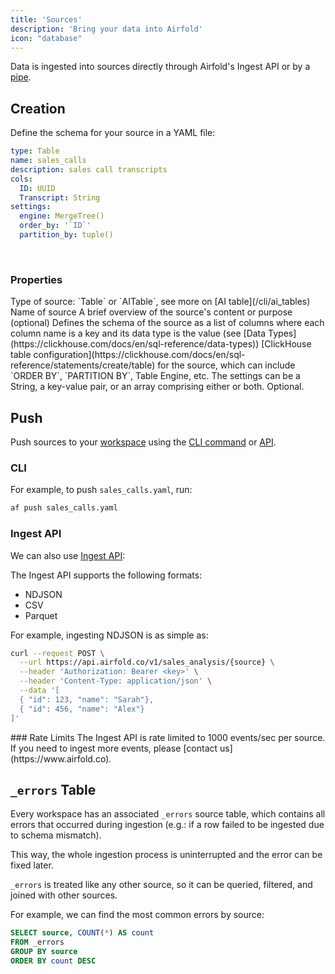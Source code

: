```yaml
---
title: 'Sources'
description: 'Bring your data into Airfold'
icon: "database"
---
```


Data is ingested into sources directly through Airfold's Ingest API or by a [pipe](/cli/pipes).

## Creation
Define the schema for your source in a YAML file:

```yaml sales_calls.yaml
type: Table
name: sales_calls
description: sales call transcripts
cols:
  ID: UUID
  Transcript: String
settings:
  engine: MergeTree()
  order_by: '`ID`'
  partition_by: tuple()
```

<br />

### Properties

<ResponseField name="type" type="string">
  Type of source: `Table` or `AITable`, see more on [AI table](/cli/ai_tables)
</ResponseField>
<ResponseField name="name" type="string">
  Name of source
</ResponseField>
<ResponseField name="description" type="string">
  A brief overview of the source's content or purpose (optional)
</ResponseField>
<ResponseField name="cols" type="{name: type}" required>
  Defines the schema of the source as a list of columns where each column name is a key and its data type is the value (see [Data Types](https://clickhouse.com/docs/en/sql-reference/data-types))
</ResponseField>
<ResponseField name="settings" type="string | {key: value} | array">
  [ClickHouse table configuration](https://clickhouse.com/docs/en/sql-reference/statements/create/table) for the source, which can include `ORDER BY`, `PARTITION BY`, Table Engine, etc. The settings can be a String, a key-value pair, or an array comprising either or both. Optional.
</ResponseField>

## Push
Push sources to your [workspace](/workspace/workspaces) using the [CLI command](/cli/cli_reference) or [API](/api-reference/workspace/push).<br />

### CLI

For example, to push `sales_calls.yaml`, run:
```bash
af push sales_calls.yaml
```

### Ingest API
We can also use [Ingest API](/api-reference/ingest/ingest):

The Ingest API supports the following formats:
- NDJSON
- CSV
- Parquet

For example, ingesting NDJSON is as simple as:
```bash
curl --request POST \
  --url https://api.airfold.co/v1/sales_analysis/{source} \
  --header 'Authorization: Bearer <key>' \
  --header 'Content-Type: application/json' \
  --data '[
  { "id": 123, "name": "Sarah"},
  { "id": 456, "name": "Alex"}
]'
```

<Note>
### Rate Limits
The Ingest API is rate limited to 1000 events/sec per source. If you need to ingest more events, please [contact us](https://www.airfold.co).
</Note>


## `_errors` Table
Every workspace has an associated `_errors` source table, which contains all errors that occurred during ingestion (e.g.: if a row failed to be ingested due to schema mismatch).

This way, the whole ingestion process is uninterrupted and the error can be fixed later.

`_errors` is treated like any other source, so it can be queried, filtered, and joined with other sources.

For example, we can find the most common errors by source:
```sql
SELECT source, COUNT(*) AS count
FROM _errors
GROUP BY source
ORDER BY count DESC
```